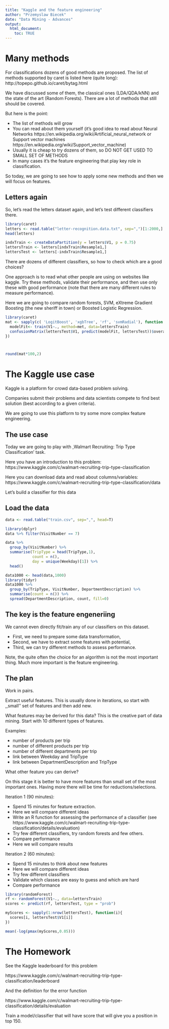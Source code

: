 ```yaml
---
title: "Kaggle and the feature engineering"
author: "Przemyslaw Biecek"
date: "Data Mining - Advances"
output: 
  html_document:
    toc: TRUE
---
```


# Many methods

For classifications dozens of good methods are proposed. The list of methods supported by caret is listed here (quite long):
http://topepo.github.io/caret/bytag.html

We have discussed some of them, the classical ones (LDA/QDA/kNN) and the state of the art (Random Forests). There are a lot of methods that still should be covered. 

But here is the point:

* The list of methods will grow
* You can read about them yourself (it's good idea to read about Neural Networks https://en.wikipedia.org/wiki/Artificial_neural_network or Support vector machines https://en.wikipedia.org/wiki/Support_vector_machine)
* Usually it is cheap to try dozens of them, so DO NOT GET USED TO SMALL SET OF METHODS
* In many cases it's the feature engineering that play key role in classification.

So today, we are going to see how to apply some new methods and then we will focus on features.

## Letters again 

So, let's read the letters dataset again, and let's test different classifiers there.

```r
library(caret)
letters <- read.table("letter-recognition.data.txt", sep=",")[1:2000,]
head(letters)

indxTrain <- createDataPartition(y = letters$V1, p = 0.75)
lettersTrain <- letters[indxTrain$Resample1,]
lettersTest <- letters[-indxTrain$Resample1,]
```

There are dozens of different classifiers, so how to check which are a good choices?

One approach is to read what other people are using on websites like kaggle. Try these methods, validate their performance, and then use only these with good performance (note that there are many different rules to measure performance).

Here we are going to compare random forests, SVM, eXtreme Gradient Boosting (the new sheriff in town) or Boosted Logistic Regression.

```r
library(caret)
mat <- sapply(c( 'LogitBoost', 'xgbTree', 'rf', 'svmRadial'), function (met) {
  modelFit<- train(V1~., method=met, data=lettersTrain)
  confusionMatrix(lettersTest$V1, predict(modelFit, lettersTest))$overall
})



round(mat*100,2)
```


# The Kaggle use case

Kaggle is a platform for crowd data-based problem solving.

Companies submit their problems and data scientists compete to find best solution (best according to a given criteria).

We are going to use this platform to try some more complex feature engineering.

## The use case

Today we are going to play with ,Walmart Recruiting: Trip Type Classification' task.

Here you have an introduction to this problem: https://www.kaggle.com/c/walmart-recruiting-trip-type-classification

Here you can download data and read about columns/variables: https://www.kaggle.com/c/walmart-recruiting-trip-type-classification/data

Let's build a classifier for this data

## Load the data

```r
data <- read.table("train.csv", sep=",", head=T)

library(dplyr)
data %>% filter(VisitNumber == 7)

data %>% 
  group_by(VisitNumber) %>%
  summarise(TripType = head(TripType,1),
            count = n(),
            day = unique(Weekday)[1]) %>%
  head()

data1000 <- head(data,1000)
library(tidyr)
data1000 %>% 
  group_by(TripType, VisitNumber, DepartmentDescription) %>% 
  summarise(count = n()) %>%
  spread(DepartmentDescription, count, fill=0)


```

## The key is the feature engeneriing

We cannot even directly fit/train any of our classifiers on this dataset.

* First, we need to prepare some data transformation,
* Second, we have to extract some features with potential,
* Third, we can try different methods to assess performance.

Note, the quite often the choice for an algorithm is not the most important thing.  Much more important is the feature engineering.

## The plan

Work in pairs.

Extract useful features. This is usually done in iterations, so start with ,,small'' set of features and then add new.

What features may be derived for this data?
This is the creative part of data mining. Start with 10 different types of features.

Examples: 

* number of products per trip
* number of different products per trip
* number of different departments per trip
* link between Weekday and TripType
* link between DepartmentDescription and TripType

What other feature you can derive?

On this stage it is better to have more features than small set of the most important ones. Having more there will be time for reductions/selections.

Iteration 1 (90 minutes):

* Spend 15 minutes for feature extraction.
* Here we will compare different ideas
* Write an R function for assessing the performance of a classifier (see https://www.kaggle.com/c/walmart-recruiting-trip-type-classification/details/evaluation)
* Try few different classifiers, try random forests and few others.
* Compare performance
* Here we will compare results

Iteration 2 (60 minutes):

* Spend 15 minutes to think about new features
* Here we will compare different ideas
* Try few different classifiers
* Validate which classes are easy to guess and which are hard
* Compare performance


```r
library(randomForest)
rf <- randomForest(V1~., data=lettersTrain)
scores <- predict(rf, lettersTest, type = "prob")

myScores <- sapply(1:nrow(lettersTest), function(i){
  scores[i, lettersTest$V1[i]]
})

mean(-log(pmax(myScores,0.05)))

```

# The Homework

See the Kaggle leaderboard for this problem

https://www.kaggle.com/c/walmart-recruiting-trip-type-classification/leaderboard

And the definition for the error function

https://www.kaggle.com/c/walmart-recruiting-trip-type-classification/details/evaluation

Train a model/classifier that will have score that will give you a position in top 150.

